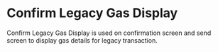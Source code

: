 
# Confirm Legacy Gas Display
Confirm Legacy Gas Display is used on confirmation screen and send screen to display gas details for legacy transaction.

<Canvas>
  <Story id="components-app-ConfirmLegacyGasDisplay--default-story" />
</Canvas>